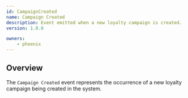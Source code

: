 ```yaml
---
id: CampaignCreated
name: Campaign Created
description: Event emitted when a new loyalty campaign is created.
version: 1.0.0

owners:
    - phoenix
---
```


## Overview

The `Campaign Created` event represents the occurrence of a new loyalty campaign being created in the system.

<NodeGraph />
